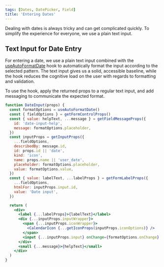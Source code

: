 ```yaml
---
tags: [Dates, DatePicker, Field]
title: 'Entering Dates'
---
```


Dealing with dates is always tricky and can get complicated quickly. To simplify the experience for everyone, we use a plain text input.

## Text Input for Date Entry

For entering a date, we use a plain text input combined with the [useAutoFormatDate](../../../reference/react-hooks/useAutoFormatDate.mdx) hook to automatically format the input according to the selected pattern. The text input gives us a solid, accessible baseline, while the hook reduces the cognitive load on the user with regards to formatting and validation.

To use the hook, apply the returned props to a regular text input, and add messaging to communicate the expected format.

```jsx live showLineNumbers
function DateInput(props) {
  const formatOptions = useAutoFormatDate()
  const { fieldOptions } = getFormControlProps()
  const { value: helpText, ...message } = getFieldMessageProps({
    id: 'date-input-help',
    message: formatOptions.placeholder,
  })
  const inputProps = getInputProps({
    ...fieldOptions,
    describedBy: message.id,
    id: props.id || 'date',
    kind: 'icon',
    name: props.name || 'user_date',
    placeholder: formatOptions.placeholder,
    value: formatOptions.value,
  })
  const { value: labelText, ...labelProps } = getFormLabelProps({
    ...fieldOptions,
    htmlFor: inputProps.input.id,
    value: 'Date input',
  })

  return (
    <div>
      <label {...labelProps}>{labelText}</label>
      <div {...inputProps.inputWrapper}>
        <span {...inputProps.iconWrapper}>
          <CalendarIcon {...getIconProps(inputProps.iconOptions)} />
        </span>
        <input {...inputProps.input} onChange={formatOptions.onChange} />
      </div>
      <small {...message}>{helpText}</small>
    </div>
  )
}
```
